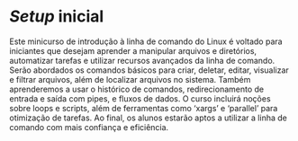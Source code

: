 # *Setup* inicial {.unnumbered}

Este minicurso de introdução à linha de comando do Linux é voltado para iniciantes que desejam aprender a manipular arquivos e diretórios, automatizar tarefas e utilizar recursos avançados da linha de comando. Serão abordados os comandos básicos para criar, deletar, editar, visualizar e filtrar arquivos, além de localizar arquivos no sistema. Também aprenderemos a usar o histórico de comandos, redirecionamento de entrada e saída com pipes, e fluxos de dados. O curso incluirá noções sobre loops e scripts, além de ferramentas como 'xargs' e 'parallel' para otimização de tarefas. Ao final, os alunos estarão aptos a utilizar a linha de comando com mais confiança e eficiência.
